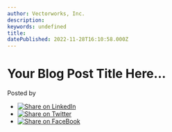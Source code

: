 ```yaml
---
author: Vectorworks, Inc.
description: 
keywords: undefined
title:  
datePublished: 2022-11-28T16:10:58.000Z
---
```

  

# Your Blog Post Title Here...

 Posted by 

* [![Share on LinkedIn](https://2659751.fs1.hubspotusercontent-na1.net/hubfs/2659751/michaelDemo/share-LI.png)](http://www.linkedin.com/shareArticle?mini=true&url=https%3A%2F%2Fblog.vectorworks.net%2F-temporary-slug-955a54bf-5d73-4fee-adfa-92adbd8c69f9)
* [![Share on Twitter](https://2659751.fs1.hubspotusercontent-na1.net/hubfs/2659751/michaelDemo/share-TW.png)](https://www.twitter.com/share?text=Your%20Blog%20Post%20Title%20Here...&url=https%3A%2F%2Fblog.vectorworks.net%2F-temporary-slug-955a54bf-5d73-4fee-adfa-92adbd8c69f9&via=PMGTweets)
* [![Share on FaceBook](https://2659751.fs1.hubspotusercontent-na1.net/hubfs/2659751/michaelDemo/share-FB.png)](https://www.facebook.com/sharer/sharer.php?u=https%3A%2F%2Fblog.vectorworks.net%2F-temporary-slug-955a54bf-5d73-4fee-adfa-92adbd8c69f9)

  